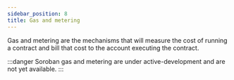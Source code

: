 ```yaml
---
sidebar_position: 8
title: Gas and metering
---
```


Gas and metering are the mechanisms that will measure the cost of running a
contract and bill that cost to the account executing the contract.

:::danger
Soroban gas and metering are under active-development and are not yet available.
:::

